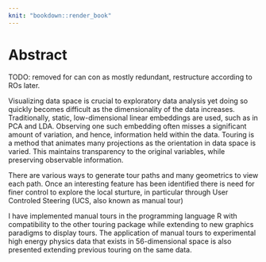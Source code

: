 ```yaml
---
knit: "bookdown::render_book"
---
```


# Abstract {-}

TODO: removed for can con as mostly redundant, restructure according to ROs later.

Visualizing data space is crucial to exploratory data analysis yet doing so quickly becomes difficult as the dimensionality of the data increases. Traditionally, static, low-dimensional linear embeddings are used, such as in PCA and LDA. Observing one such embedding often misses a significant amount of variation, and hence, information held within the data. Touring is a method that animates many projections as the orientation in data space is varied. This maintains transparency to the original variables, while preserving observable information.

There are various ways to generate tour paths and many geometrics to view each path. Once an interesting feature has been identified there is need for finer control to explore the local sturture, in particular through User Controled Steering (UCS, also known as manual tour)

I have implemented manual tours in the programming language R with compatibility to the other touring package while extending to new graphics paradigms to display tours. The application of manual tours to experimental high energy physics data that exists in 56-dimensional space is also presented extending previous touring on the same data.

<!-- I will bring USC into the  -->

<!-- Next, I will conduct an experimental survey comparing manual tour perception across 4 display types: 2D desktop, 3D desktop, head-mount virtual reality, and physical immersion in a virtual display. From the same interface using the game engine Unity. -->

<!-- Lastly, I'll combine existing packages in R and Unity to explore the human-computer interaction with projections and functions of high dimensional spaces. -->




<!-- 
The following line is required to re-set page numbering after preliminary material. Do not remove
-->
\clearpage\pagenumbering{arabic}\setcounter{page}{0}
